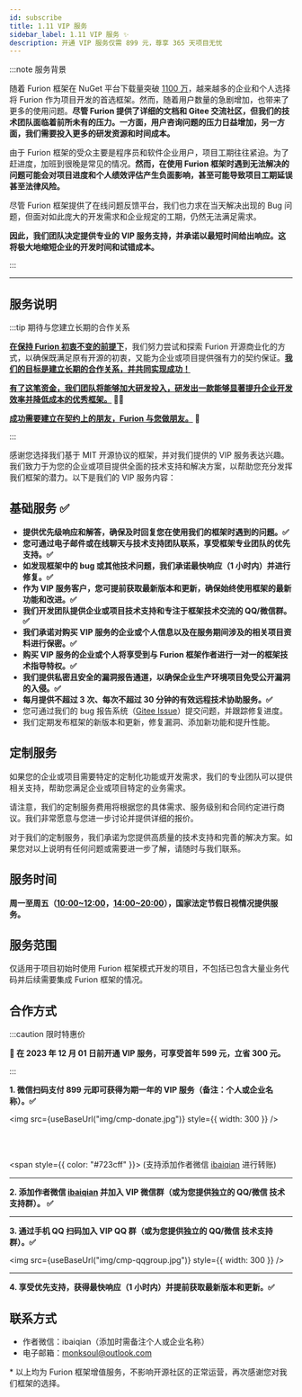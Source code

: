 ```yaml
---
id: subscribe
title: 1.11 VIP 服务
sidebar_label: 1.11 VIP 服务 ✨
description: 开通 VIP 服务仅需 899 元，尊享 365 天项目无忧
---
```



:::note 服务背景

随着 Furion 框架在 NuGet 平台下载量突破 [1100 万](https://www.nuget.org/profiles/monk.soul)，越来越多的企业和个人选择将 Furion 作为项目开发的首选框架。然而，随着用户数量的急剧增加，也带来了更多的使用问题。**尽管 Furion 提供了详细的文档和 Gitee 交流社区，但我们的技术团队面临着前所未有的压力。一方面，用户咨询问题的压力日益增加，另一方面，我们需要投入更多的研发资源和时间成本。**

由于 Furion 框架的受众主要是程序员和软件企业用户，项目工期往往紧迫。为了赶进度，加班到很晚是常见的情况。**然而，在使用 Furion 框架时遇到无法解决的问题可能会对项目进度和个人绩效评估产生负面影响，甚至可能导致项目工期延误甚至法律风险。**

尽管 Furion 框架提供了在线问题反馈平台，我们也力求在当天解决出现的 Bug 问题，但面对如此庞大的开发需求和企业规定的工期，仍然无法满足需求。

**因此，我们团队决定提供专业的 VIP 服务支持，并承诺以最短时间给出响应。这将极大地缩短企业的开发时间和试错成本。**

:::

---

## 服务说明

:::tip 期待与您建立长期的合作关系

**<u>在保持 Furion 初衷不变的前提下</u>**，我们努力尝试和探索 Furion 开源商业化的方式，以确保既满足原有开源的初衷，又能为企业或项目提供强有力的契约保证。**<u>我们的目标是建立长期的合作关系，并共同实现成功！</u>**

**<u>有了这笔资金，我们团队将能够加大研发投入，研发出一款能够显著提升企业开发效率并降低成本的优秀框架。</u> 🤜🤛**

**<u>成功需要建立在契约上的朋友，Furion 与您做朋友。</u> 🤝**

:::

感谢您选择我们基于 MIT 开源协议的框架，并对我们提供的 VIP 服务表达兴趣。我们致力于为您的企业或项目提供全面的技术支持和解决方案，以帮助您充分发挥我们框架的潜力。以下是我们的 VIP 服务内容：

## 基础服务 ✅

- **提供优先级响应和解答，确保及时回复您在使用我们的框架时遇到的问题。✅**
- **您可通过电子邮件或在线聊天与技术支持团队联系，享受框架专业团队的优先支持。✅**
- **如发现框架中的 bug 或其他技术问题，我们承诺最快响应（1 小时内）并进行修复。✅**
- **作为 VIP 服务客户，您可提前获取最新版本和更新，确保始终使用框架的最新功能和改进。✅**
- **我们开发团队提供企业或项目技术支持和专注于框架技术交流的 QQ/微信群。✅**
- **我们承诺对购买 VIP 服务的企业或个人信息以及在服务期间涉及的相关项目资料进行保密。✅**
- **购买 VIP 服务的企业或个人将享受到与 Furion 框架作者进行一对一的框架技术指导特权。✅**
- **我们提供私密且安全的漏洞报告通道，以确保企业生产环境项目免受公开漏洞的入侵。✅**
- **每月提供不超过 3 次、每次不超过 30 分钟的有效远程技术协助服务。✅**
- 您可通过我们的 bug 报告系统（[Gitee Issue](https://gitee.com/dotnetchina/Furion/issues)）提交问题，并跟踪修复进度。
- 我们定期发布框架的新版本和更新，修复漏洞、添加新功能和提升性能。

## 定制服务

如果您的企业或项目需要特定的定制化功能或开发需求，我们的专业团队可以提供相关支持，帮助您满足企业或项目特定的业务需求。

请注意，我们的定制服务费用将根据您的具体需求、服务级别和合同约定进行商议。我们非常愿意与您进一步讨论并提供详细的报价。

对于我们的定制服务，我们承诺为您提供高质量的技术支持和完善的解决方案。如果您对以上说明有任何问题或需要进一步了解，请随时与我们联系。

## 服务时间

**周一至周五（<u>10:00\~12:00</u>，<u>14:00\~20:00</u>），国家法定节假日视情况提供服务。**

## 服务范围

仅适用于项目初始时使用 Furion 框架模式开发的项目，不包括已包含大量业务代码并后续需要集成 Furion 框架的情况。

## 合作方式

:::caution 限时特惠价

**🎇 在 2023 年 12 月 01 日前开通 VIP 服务，可享受首年 599 元，立省 300 元。**

:::

**1. 微信扫码支付 899 元即可获得为期一年的 VIP 服务（备注：个人或企业名称）。✅**

<img src={useBaseUrl("img/cmp-donate.jpg")} style={{ width: 300 }} />

<br />
<br />

<span style={{ color: "#723cff" }}>
  (支持添加作者微信 <u>ibaiqian</u> 进行转账)
</span>

---

**2. 添加作者微信 <u>ibaiqian</u> 并加入 VIP 微信群（或为您提供独立的 QQ/微信 技术支持群）。 ✅**

---

**3. 通过手机 QQ 扫码加入 VIP QQ 群（或为您提供独立的 QQ/微信 技术支持群）。✅**

<img src={useBaseUrl("img/cmp-qqgroup.jpg")} style={{ width: 300 }} />

---

**4. 享受优先支持，获得最快响应（1 小时内）并提前获取最新版本和更新。✅**

## 联系方式

- 作者微信：ibaiqian（添加时需备注个人或企业名称）
- 电子邮箱：monksoul@outlook.com

\* 以上均为 Furion 框架增值服务，不影响开源社区的正常运营，再次感谢您对我们框架的选择。

